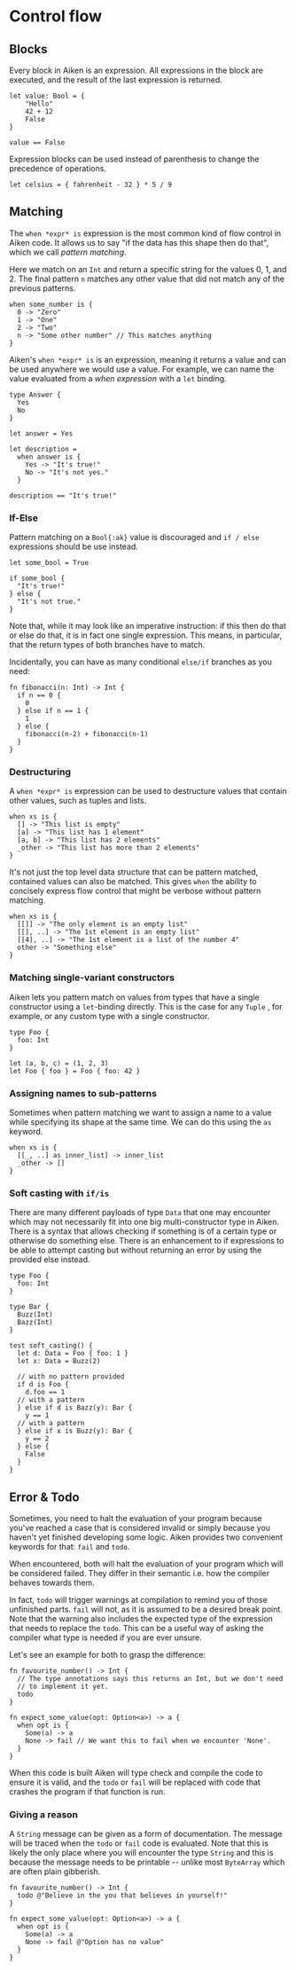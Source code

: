 # Control flow

## Blocks

Every block in Aiken is an expression. All expressions in the block are
executed, and the result of the last expression is returned.

```aiken
let value: Bool = {
    "Hello"
    42 + 12
    False
}

value == False
```

Expression blocks can be used instead of parenthesis to change the precedence of operations.

```aiken
let celsius = { fahrenheit - 32 } * 5 / 9
```

## Matching

The `when *expr* is` expression is the most common kind of flow control in Aiken code. It
allows us to say "if the data has this shape then do that", which we call
_pattern matching_.

Here we match on an `Int` and return a specific string for the values 0, 1,
and 2. The final pattern `n` matches any other value that did not match any of
the previous patterns.

```aiken
when some_number is {
  0 -> "Zero"
  1 -> "One"
  2 -> "Two"
  n -> "Some other number" // This matches anything
}
```

Aiken's `when *expr* is` is an expression, meaning it returns a value and can be used
anywhere we would use a value. For example, we can name the value evaluated from a _when expression_ with a `let` binding.

```aiken
type Answer {
  Yes
  No
}

let answer = Yes

let description =
  when answer is {
    Yes -> "It's true!"
    No -> "It's not yes."
  }

description == "It's true!"
```

### If-Else

Pattern matching on a `Bool{:ak}` value is discouraged and `if / else`
expressions should be use instead.

```aiken
let some_bool = True

if some_bool {
  "It's true!"
} else {
  "It's not true."
}
```

Note that, while it may look like an imperative instruction: if this then do
that or else do that, it is in fact one single expression. This means, in
particular, that the return types of both branches have to match.

Incidentally, you can have as many conditional `else/if` branches as you need:

```aiken
fn fibonacci(n: Int) -> Int {
  if n == 0 {
    0
  } else if n == 1 {
    1
  } else {
    fibonacci(n-2) + fibonacci(n-1)
  }
}
```

### Destructuring

A `when *expr* is` expression can be used to destructure values that
contain other values, such as tuples and lists.

```aiken
when xs is {
  [] -> "This list is empty"
  [a] -> "This list has 1 element"
  [a, b] -> "This list has 2 elements"
  _other -> "This list has more than 2 elements"
}
```

It's not just the top level data structure that can be pattern matched,
contained values can also be matched. This gives `when` the ability to
concisely express flow control that might be verbose without pattern matching.

```aiken
when xs is {
  [[]] -> "The only element is an empty list"
  [[], ..] -> "The 1st element is an empty list"
  [[4], ..] -> "The 1st element is a list of the number 4"
  other -> "Something else"
}
```

### Matching single-variant constructors

Aiken lets you pattern match on values from types that have a single
constructor using a `let`-binding directly. This is the case for any `Tuple`
, for example, or any custom type with a single constructor.

```aiken
type Foo {
  foo: Int
}

let (a, b, c) = (1, 2, 3)
let Foo { foo } = Foo { foo: 42 }
```

### Assigning names to sub-patterns

Sometimes when pattern matching we want to assign a name to a value while
specifying its shape at the same time. We can do this using the `as` keyword.

```aiken
when xs is {
  [[_, ..] as inner_list] -> inner_list
  _other -> []
}
```

### Soft casting with `if/is`

There are many different payloads of type `Data` that one may encounter which may not necessarily fit into one big multi-constructor type in Aiken. There is a syntax that allows checking if something is of a certain type or otherwise do something else. There is an enhancement to if expressions to be able to attempt casting but without returning an error by using the provided else instead.

```aiken
type Foo {
  foo: Int
}

type Bar {
  Buzz(Int)
  Bazz(Int)
}

test soft_casting() {
  let d: Data = Foo { foo: 1 }
  let x: Data = Buzz(2)

  // with no pattern provided
  if d is Foo {
    d.foo == 1
  // with a pattern
  } else if d is Bazz(y): Bar {
    y == 1
  // with a pattern
  } else if x is Buzz(y): Bar {
    y == 2
  } else {
    False
  }
}
```

## Error & Todo

Sometimes, you need to halt the evaluation of your program because you've
reached a case that is considered invalid or simply because you haven't yet
finished developing some logic. Aiken provides two convenient keywords for
that: `fail` and `todo`.

When encountered, both will halt the evaluation of your program which will be
considered failed. They differ in their semantic i.e. how the compiler
behaves towards them.

In fact, `todo` will trigger warnings at compilation to remind you of those
unfinished parts. `fail` will not, as it is assumed to be a desired break
point. Note that the warning also includes the expected type of the expression
that needs to replace the `todo`. This can be a useful way of asking the
compiler what type is needed if you are ever unsure.

Let's see an example for both to grasp the difference:

```aiken
fn favourite_number() -> Int {
  // The type annotations says this returns an Int, but we don't need
  // to implement it yet.
  todo
}

fn expect_some_value(opt: Option<a>) -> a {
  when opt is {
    Some(a) -> a
    None -> fail // We want this to fail when we encounter 'None'.
  }
}
```

When this code is built Aiken will type check and compile the code to ensure it
is valid, and the `todo` or `fail` will be replaced with code that crashes the
program if that function is run.

### Giving a reason

A `String` message can be given as a form of documentation. The message will be
traced when the `todo` or `fail` code is evaluated. Note that this is likely
the only place where you will encounter the type `String` and this is because
the message needs to be printable -- unlike most `ByteArray` which are often
plain gibberish.

```aiken
fn favourite_number() -> Int {
  todo @"Believe in the you that believes in yourself!"
}

fn expect_some_value(opt: Option<a>) -> a {
  when opt is {
    Some(a) -> a
    None -> fail @"Option has no value"
  }
}
```
